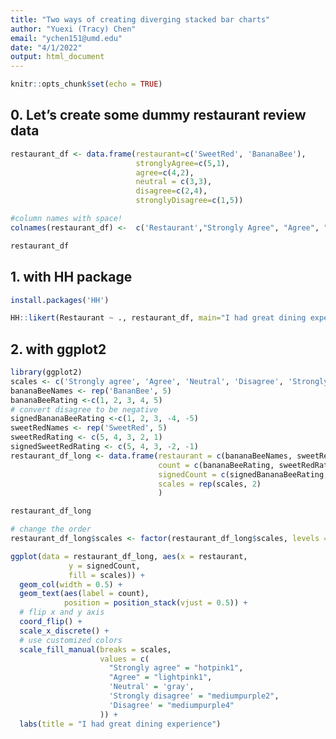 ```yaml
---
title: "Two ways of creating diverging stacked bar charts"
author: "Yuexi (Tracy) Chen"
email: "ychen151@umd.edu"
date: "4/1/2022"
output: html_document
---
```


```r
knitr::opts_chunk$set(echo = TRUE)
```

## 0. Let's create some dummy restaurant review data
```r
restaurant_df <- data.frame(restaurant=c('SweetRed', 'BananaBee'), 
                            stronglyAgree=c(5,1), 
                            agree=c(4,2), 
                            neutral = c(3,3), 
                            disagree=c(2,4), 
                            stronglyDisagree=c(1,5))

#column names with space!
colnames(restaurant_df) <-  c('Restaurant',"Strongly Agree", "Agree", "Neutral", "Disagree", "Strongly disagree")

restaurant_df
```


## 1. with HH package
```r
install.packages('HH')
```

```r
HH::likert(Restaurant ~ ., restaurant_df, main="I had great dining experience")
```

## 2. with ggplot2
```r
library(ggplot2)
scales <- c('Strongly agree', 'Agree', 'Neutral', 'Disagree', 'Strongly disagree')
bananaBeeNames <- rep('BananBee', 5)
bananaBeeRating <-c(1, 2, 3, 4, 5)
# convert disagree to be negative
signedBananaBeeRating <-c(1, 2, 3, -4, -5)
sweetRedNames <- rep('SweetRed', 5)
sweetRedRating <- c(5, 4, 3, 2, 1)
signedSweetRedRating <- c(5, 4, 3, -2, -1)
restaurant_df_long <- data.frame(restaurant = c(bananaBeeNames, sweetRedNames), 
                                 count = c(bananaBeeRating, sweetRedRating), 
                                 signedCount = c(signedBananaBeeRating, signedSweetRedRating),
                                 scales = rep(scales, 2)
                                 )

restaurant_df_long
```

```r
# change the order
restaurant_df_long$scales <- factor(restaurant_df_long$scales, levels = c('Strongly agree', 'Agree', 'Strongly disagree','Disagree', 'Neutral'))

ggplot(data = restaurant_df_long, aes(x = restaurant, 
             y = signedCount,
             fill = scales)) +
  geom_col(width = 0.5) +
  geom_text(aes(label = count),
            position = position_stack(vjust = 0.5)) +
  # flip x and y axis
  coord_flip() +
  scale_x_discrete() +
  # use customized colors
  scale_fill_manual(breaks = scales,
                    values = c(
                      "Strongly agree" = "hotpink1",
                      "Agree" = "lightpink1",
                      'Neutral' = 'gray',
                      'Strongly disagree' = "mediumpurple2",
                      'Disagree' = "mediumpurple4"
                    )) +
  labs(title = "I had great dining experience")
```
